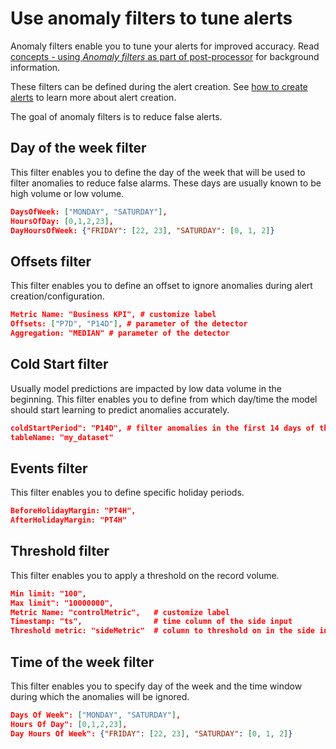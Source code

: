 # Use anomaly filters to tune alerts

Anomaly filters enable you to tune your alerts for improved accuracy. Read [concepts - using _Anomaly filters_ as part of post-processor](/docs/get-started-with-thirdeye/operators/post-processor.md) for background information.

These filters can be defined during the alert creation. See [how to create alerts](/docs/get-started-with-thirdeye/getting-started/create-your-first-alert.md) to learn more about alert creation.

The goal of anomaly filters is to reduce false alerts.


## Day of the week filter

This filter enables you to define the day of the week that will be used to filter anomalies to reduce false alarms. These days are usually known to be high volume or low volume.

```json
DaysOfWeek: ["MONDAY", "SATURDAY"],
HoursOfDay: [0,1,2,23],
DayHoursOfWeek: {"FRIDAY": [22, 23], "SATURDAY": [0, 1, 2]}
```

## Offsets filter

This filter enables you to define an offset to ignore anomalies during alert creation/configuration.

```json
Metric Name: "Business KPI", # customize label
Offsets: ["P7D", "P14D"], # parameter of the detector
Aggregation: "MEDIAN" # parameter of the detector
```
  
## Cold Start filter

Usually model predictions are impacted by low data volume in the beginning. This filter enables you to define from which day/time the model should start learning to predict anomalies accurately.

```json
coldStartPeriod": "P14D", # filter anomalies in the first 14 days of the dataset
tableName: "my_dataset"
```

## Events filter

This filter enables you to define specific holiday periods.

```json
BeforeHolidayMargin: "PT4H",
AfterHolidayMargin: "PT4H"
```

## Threshold filter

This filter enables you to  apply a threshold on the record volume.

```json
Min limit: "100",
Max limit": "10000000",
Metric Name: "controlMetric",   # customize label
Timestamp: "ts",                # time column of the side input
Threshold metric: "sideMetric"  # column to threshold on in the side input
```
  
## Time of the week filter

This filter enables you to specify day of the week and the time window during which the anomalies will be ignored.

```json
Days Of Week": ["MONDAY", "SATURDAY"],
Hours Of Day": [0,1,2,23],
Day Hours Of Week": {"FRIDAY": [22, 23], "SATURDAY": [0, 1, 2]}
```
